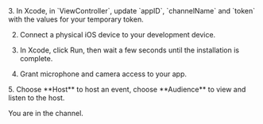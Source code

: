 <PlatformWrapper platform="ios">
3.  In Xcode, in `ViewController`, update `appID`, `channelName` and `token` with the values for your temporary token.

2.  Connect a physical iOS device to your development device.

3.  In Xcode, click Run, then wait a few seconds until the installation is complete.

4.  Grant microphone and camera access to your app.

<ProductWrapper product="interactive-live-streaming">
5. Choose **Host** to host an event, choose **Audience** to view and listen to the host.
</ProductWrapper>

You are in the channel.
</PlatformWrapper>
